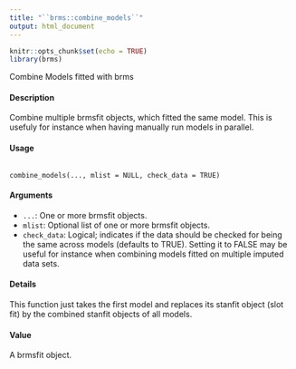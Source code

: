 ```yaml
---
title: "``brms::combine_models``"
output: html_document
---
```


```r
knitr::opts_chunk$set(echo = TRUE)
library(brms)
```

Combine Models fitted with brms

#### Description 

Combine multiple brmsfit objects, which fitted the same model. This is usefuly for instance when
having manually run models in parallel.

#### Usage

<pre><code>
combine_models(..., mlist = NULL, check_data = TRUE)
</code></pre>

#### Arguments

* ``...``: One or more brmsfit objects.
* ``mlist``: Optional list of one or more brmsfit objects.
* ``check_data``: Logical; indicates if the data should be checked for being the same across models (defaults to TRUE). Setting it to FALSE may be useful for instance when combining models fitted on multiple imputed data sets.

#### Details
This function just takes the first model and replaces its stanfit object (slot fit) by the combined
stanfit objects of all models.

#### Value

A brmsfit object.
